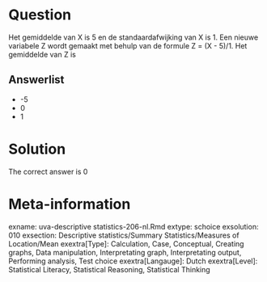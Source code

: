 Question
========

Het gemiddelde van X is 5 en de standaardafwijking van X is 1. Een nieuwe variabele Z wordt gemaakt met behulp van de formule Z = (X - 5)/1. Het gemiddelde van Z is

Answerlist
----------
* -5
* 0
* 1

Solution
========

The correct answer is  0

Meta-information
================
exname: uva-descriptive statistics-206-nl.Rmd
extype: schoice
exsolution: 010
exsection: Descriptive statistics/Summary Statistics/Measures of Location/Mean
exextra[Type]: Calculation, Case, Conceptual, Creating graphs, Data manipulation, Interpretating graph, Interpretating output, Performing analysis, Test choice
exextra[Langauge]: Dutch
exextra[Level]: Statistical Literacy, Statistical Reasoning, Statistical Thinking
